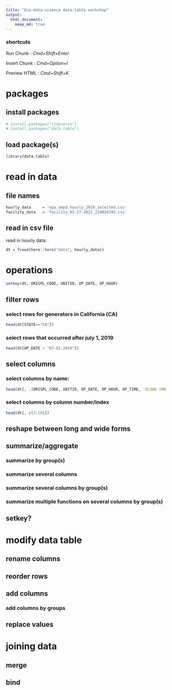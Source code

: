 ```yaml
---
title: "Eco-data-science data.table workshop"
output: 
  html_document:
    keep_md: true
---
```


### shortcuts

Run Chunk : *Cmd+Shift+Enter*

Insert Chunk : *Cmd+Option+I*

Preview HTML : *Cmd+Shift+K*

# packages

## install packages
```r
# install.packages("tidyverse")
# install.packages("data.table")
```

## load package(s)
```r
library(data.table)
```

# read in data

## file names
```r
hourly_data     = 'epa_ampd_hourly_2019_selected.csv'
facility_data   = 'facility_01-27-2021_224024745.csv'
```

## read in csv file

read in hourly data:
```r
dt = fread(here::here("data", hourly_data))
```

# operations

```r
setkey(dt, ORISPL_CODE, UNITID, OP_DATE, OP_HOUR)
```

## filter rows

### select rows for generators in California (CA)
```r
head(dt[STATE=="CA"])
```
### select rows that occurred after july 1, 2019
```r
head(dt[OP_DATE > "07-01-2019"])
```

## select columns

### select columns by name:
```r
head(dt[, .(ORISPL_CODE, UNITID, OP_DATE, OP_HOUR, OP_TIME, `GLOAD (MW)`, `SLOAD (1000lb/hr)`, `SO2_MASS (lbs)`)])
```
### select columns by column number/index
```r
head(dt[, c(3:10)])
```

## reshape between long and wide forms

## summarize/aggregate

### summarize by group(s)

### summarize several columns

### summarize several columns by group(s)

### summarize multiple functions on several columns by group(s)

## setkey?

# modify data table

## rename columns

## reorder rows

## add columns

### add columns by groups

## replace values

# joining data

## merge

## bind